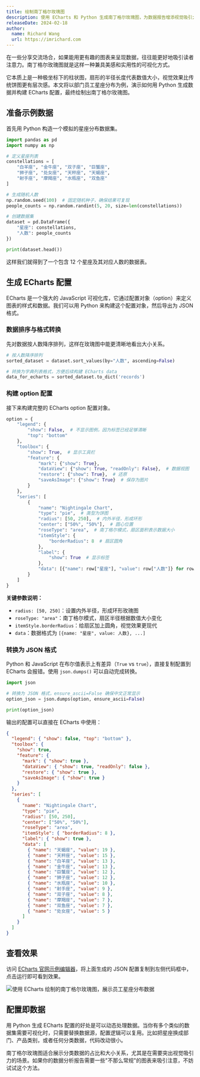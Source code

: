 ```yaml
---
title: 绘制南丁格尔玫瑰图
description: 使用 ECharts 和 Python 生成南丁格尔玫瑰图，为数据报告增添视觉吸引力
releaseDate: 2024-02-18
author:
  name: Richard Wang
  url: https://imrichard.com
---
```


在一些分享交流场合，如果能用更有趣的图表来呈现数据，往往能更好地吸引读者注意力。南丁格尔玫瑰图就是这样一种兼具美感和实用性的可视化方式。

它本质上是一种极坐标下的柱状图，扇形的半径长度代表数值大小，视觉效果比传统饼图更有层次感。本文将以部门员工星座分布为例，演示如何用 Python 生成数据并构建 ECharts 配置，最终绘制出南丁格尔玫瑰图。

## 准备示例数据

首先用 Python 构造一个模拟的星座分布数据集。

```python
import pandas as pd
import numpy as np

# 定义星座列表
constellations = [
    "白羊座", "金牛座", "双子座", "巨蟹座",
    "狮子座", "处女座", "天秤座", "天蝎座",
    "射手座", "摩羯座", "水瓶座", "双鱼座"
]

# 生成随机人数
np.random.seed(100)  # 固定随机种子，确保结果可复现
people_counts = np.random.randint(5, 20, size=len(constellations))

# 创建数据集
dataset = pd.DataFrame({
    "星座": constellations,
    "人数": people_counts
})

print(dataset.head())
```

这样我们就得到了一个包含 12 个星座及其对应人数的数据表。

## 生成 ECharts 配置

ECharts 是一个强大的 JavaScript 可视化库，它通过配置对象（option）来定义图表的样式和数据。我们可以用 Python 来构建这个配置对象，然后导出为 JSON 格式。

### 数据排序与格式转换

先对数据按人数降序排列，这样在玫瑰图中能更清晰地看出大小关系。

```python
# 按人数降序排列
sorted_dataset = dataset.sort_values(by="人数", ascending=False)

# 转换为字典列表格式，方便后续构建 ECharts data
data_for_echarts = sorted_dataset.to_dict('records')
```

### 构建 option 配置

接下来构建完整的 ECharts option 配置对象。

```python
option = {
    "legend": {
        "show": False,  # 不显示图例，因为标签已经足够清晰
        "top": "bottom"
    },
    "toolbox": {
        "show": True,  # 显示工具栏
        "feature": {
            "mark": {"show": True},
            "dataView": {"show": True, "readOnly": False},  # 数据视图
            "restore": {"show": True},  # 还原
            "saveAsImage": {"show": True}  # 保存为图片
        }
    },
    "series": [
        {
            "name": "Nightingale Chart",
            "type": "pie",  # 类型为饼图
            "radius": [50, 250],  # 内外半径，形成环形
            "center": ["50%", "50%"],  # 圆心位置
            "roseType": "area",  # 南丁格尔模式，扇区面积表示数据大小
            "itemStyle": {
                "borderRadius": 8  # 扇区圆角
            },
            "label": {
                "show": True  # 显示标签
            },
            "data": [{"name": row["星座"], "value": row["人数"]} for row in data_for_echarts]
        }
    ]
}
```

**关键参数说明：**

- `radius: [50, 250]`：设置内外半径，形成环形玫瑰图
- `roseType: "area"`：南丁格尔模式，扇区半径根据数值大小变化
- `itemStyle.borderRadius`：给扇区加上圆角，视觉效果更现代
- `data`：数据格式为 `[{name: "星座", value: 人数}, ...]`

### 转换为 JSON 格式

Python 和 JavaScript 在布尔值表示上有差异（`True` vs `true`），直接复制配置到 ECharts 会报错。使用 `json.dumps()` 可以自动完成转换。

```python
import json

# 转换为 JSON 格式，ensure_ascii=False 确保中文正常显示
option_json = json.dumps(option, ensure_ascii=False)

print(option_json)
```

输出的配置可以直接在 ECharts 中使用：

```json
{
  "legend": { "show": false, "top": "bottom" },
  "toolbox": {
    "show": true,
    "feature": {
      "mark": { "show": true },
      "dataView": { "show": true, "readOnly": false },
      "restore": { "show": true },
      "saveAsImage": { "show": true }
    }
  },
  "series": [
    {
      "name": "Nightingale Chart",
      "type": "pie",
      "radius": [50, 250],
      "center": ["50%", "50%"],
      "roseType": "area",
      "itemStyle": { "borderRadius": 8 },
      "label": { "show": true },
      "data": [
        { "name": "天蝎座", "value": 19 },
        { "name": "天秤座", "value": 15 },
        { "name": "白羊座", "value": 13 },
        { "name": "金牛座", "value": 13 },
        { "name": "巨蟹座", "value": 12 },
        { "name": "狮子座", "value": 12 },
        { "name": "水瓶座", "value": 10 },
        { "name": "射手座", "value": 9 },
        { "name": "双子座", "value": 8 },
        { "name": "摩羯座", "value": 7 },
        { "name": "双鱼座", "value": 7 },
        { "name": "处女座", "value": 5 }
      ]
    }
  ]
}
```

## 查看效果

访问 [ECharts 官网示例编辑器](https://echarts.apache.org/examples/zh/editor.html?c=pie-roseType)，将上面生成的 JSON 配置复制到左侧代码框中，点击运行即可看到效果。

![使用 ECharts 绘制的南丁格尔玫瑰图，展示员工星座分布数据](/data-science/visualization/echarts-nightingale-rose-chart.png)

## 配置即数据

用 Python 生成 ECharts 配置的好处是可以动态处理数据。当你有多个类似的数据集需要可视化时，只需要替换数据源，配置逻辑可以复用。比如把星座换成部门、产品类别，或者任何分类数据，代码改动很小。

南丁格尔玫瑰图适合展示分类数据的占比和大小关系，尤其是在需要突出视觉吸引力的场景。如果你的数据分析报告需要一些"不那么常规"的图表来吸引注意，不妨试试这个方法。
